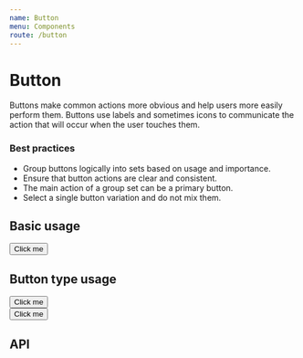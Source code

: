 ```yaml
---
name: Button
menu: Components
route: /button
---
```



# Button

Buttons make common actions more obvious and help users more easily perform them. Buttons use labels and sometimes icons to communicate the action that will occur when the user touches them.

### Best practices

- Group buttons logically into sets based on usage and importance.
- Ensure that button actions are clear and consistent.
- The main action of a group set can be a primary button.
- Select a single button variation and do not mix them.

## Basic usage

<Playground>
  <Button>Click me</Button>
</Playground>

## Button type usage

<Playground>
  <Button type="primary">Click me</Button>
  <br/>
  <Button type="secondary">Click me</Button>
</Playground>

## API

<Props of={Button} />
